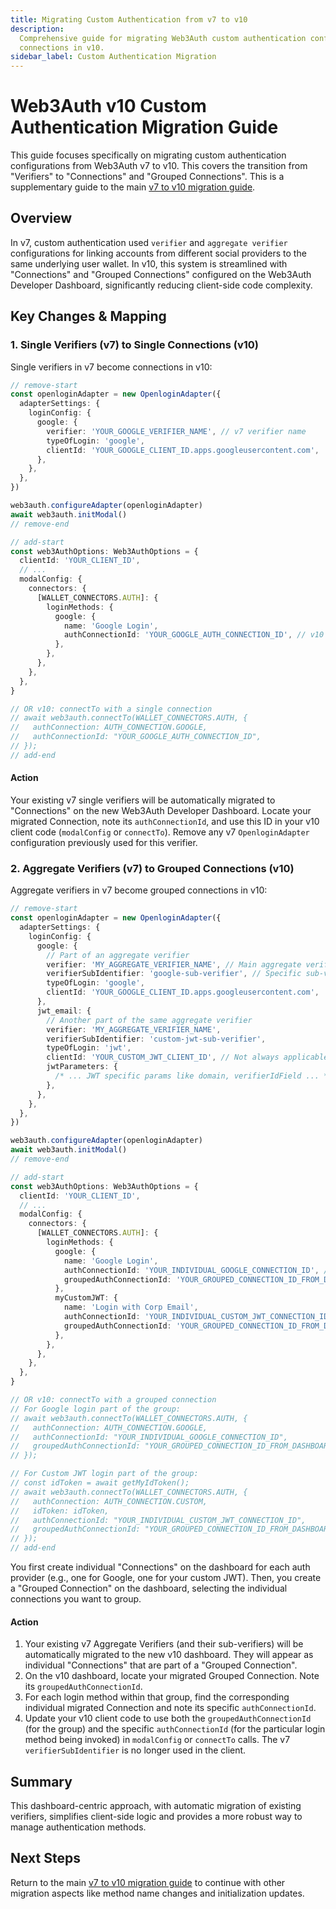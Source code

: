 ```yaml
---
title: Migrating Custom Authentication from v7 to v10
description:
  Comprehensive guide for migrating Web3Auth custom authentication configurations from verifiers to
  connections in v10.
sidebar_label: Custom Authentication Migration
---
```



# Web3Auth v10 Custom Authentication Migration Guide

This guide focuses specifically on migrating custom authentication configurations from Web3Auth v7
to v10. This covers the transition from "Verifiers" to "Connections" and "Grouped Connections". This
is a supplementary guide to the main [v7 to v10 migration guide](../README).

## Overview

In v7, custom authentication used `verifier` and `aggregate verifier` configurations for linking
accounts from different social providers to the same underlying user wallet. In v10, this system is
streamlined with "Connections" and "Grouped Connections" configured on the Web3Auth Developer
Dashboard, significantly reducing client-side code complexity.

## Key Changes & Mapping

### 1. Single Verifiers (v7) to Single Connections (v10)

Single verifiers in v7 become connections in v10:

```typescript
// remove-start
const openloginAdapter = new OpenloginAdapter({
  adapterSettings: {
    loginConfig: {
      google: {
        verifier: 'YOUR_GOOGLE_VERIFIER_NAME', // v7 verifier name
        typeOfLogin: 'google',
        clientId: 'YOUR_GOOGLE_CLIENT_ID.apps.googleusercontent.com',
      },
    },
  },
})

web3auth.configureAdapter(openloginAdapter)
await web3auth.initModal()
// remove-end

// add-start
const web3AuthOptions: Web3AuthOptions = {
  clientId: 'YOUR_CLIENT_ID',
  // ...
  modalConfig: {
    connectors: {
      [WALLET_CONNECTORS.AUTH]: {
        loginMethods: {
          google: {
            name: 'Google Login',
            authConnectionId: 'YOUR_GOOGLE_AUTH_CONNECTION_ID', // v10 connection ID
          },
        },
      },
    },
  },
}

// OR v10: connectTo with a single connection
// await web3auth.connectTo(WALLET_CONNECTORS.AUTH, {
//   authConnection: AUTH_CONNECTION.GOOGLE,
//   authConnectionId: "YOUR_GOOGLE_AUTH_CONNECTION_ID",
// });
// add-end
```

#### Action

Your existing v7 single verifiers will be automatically migrated to "Connections" on the new
Web3Auth Developer Dashboard. Locate your migrated Connection, note its `authConnectionId`, and use
this ID in your v10 client code (`modalConfig` or `connectTo`). Remove any v7 `OpenloginAdapter`
configuration previously used for this verifier.

### 2. Aggregate Verifiers (v7) to Grouped Connections (v10)

Aggregate verifiers in v7 become grouped connections in v10:

```typescript
// remove-start
const openloginAdapter = new OpenloginAdapter({
  adapterSettings: {
    loginConfig: {
      google: {
        // Part of an aggregate verifier
        verifier: 'MY_AGGREGATE_VERIFIER_NAME', // Main aggregate verifier name
        verifierSubIdentifier: 'google-sub-verifier', // Specific sub-verifier for Google
        typeOfLogin: 'google',
        clientId: 'YOUR_GOOGLE_CLIENT_ID.apps.googleusercontent.com',
      },
      jwt_email: {
        // Another part of the same aggregate verifier
        verifier: 'MY_AGGREGATE_VERIFIER_NAME',
        verifierSubIdentifier: 'custom-jwt-sub-verifier',
        typeOfLogin: 'jwt',
        clientId: 'YOUR_CUSTOM_JWT_CLIENT_ID', // Not always applicable for JWT
        jwtParameters: {
          /* ... JWT specific params like domain, verifierIdField ... */
        },
      },
    },
  },
})

web3auth.configureAdapter(openloginAdapter)
await web3auth.initModal()
// remove-end

// add-start
const web3AuthOptions: Web3AuthOptions = {
  clientId: 'YOUR_CLIENT_ID',
  // ...
  modalConfig: {
    connectors: {
      [WALLET_CONNECTORS.AUTH]: {
        loginMethods: {
          google: {
            name: 'Google Login',
            authConnectionId: 'YOUR_INDIVIDUAL_GOOGLE_CONNECTION_ID', // ID of the individual Google connection
            groupedAuthConnectionId: 'YOUR_GROUPED_CONNECTION_ID_FROM_DASHBOARD', // ID of the group
          },
          myCustomJWT: {
            name: 'Login with Corp Email',
            authConnectionId: 'YOUR_INDIVIDUAL_CUSTOM_JWT_CONNECTION_ID',
            groupedAuthConnectionId: 'YOUR_GROUPED_CONNECTION_ID_FROM_DASHBOARD',
          },
        },
      },
    },
  },
}

// OR v10: connectTo with a grouped connection
// For Google login part of the group:
// await web3auth.connectTo(WALLET_CONNECTORS.AUTH, {
//   authConnection: AUTH_CONNECTION.GOOGLE,
//   authConnectionId: "YOUR_INDIVIDUAL_GOOGLE_CONNECTION_ID",
//   groupedAuthConnectionId: "YOUR_GROUPED_CONNECTION_ID_FROM_DASHBOARD",
// });

// For Custom JWT login part of the group:
// const idToken = await getMyIdToken();
// await web3auth.connectTo(WALLET_CONNECTORS.AUTH, {
//   authConnection: AUTH_CONNECTION.CUSTOM,
//   idToken: idToken,
//   authConnectionId: "YOUR_INDIVIDUAL_CUSTOM_JWT_CONNECTION_ID",
//   groupedAuthConnectionId: "YOUR_GROUPED_CONNECTION_ID_FROM_DASHBOARD",
// });
// add-end
```

You first create individual "Connections" on the dashboard for each auth provider (e.g., one for
Google, one for your custom JWT). Then, you create a "Grouped Connection" on the dashboard,
selecting the individual connections you want to group.

#### Action

1. Your existing v7 Aggregate Verifiers (and their sub-verifiers) will be automatically migrated to
   the new v10 dashboard. They will appear as individual "Connections" that are part of a "Grouped
   Connection".
2. On the v10 dashboard, locate your migrated Grouped Connection. Note its
   `groupedAuthConnectionId`.
3. For each login method within that group, find the corresponding individual migrated Connection
   and note its specific `authConnectionId`.
4. Update your v10 client code to use both the `groupedAuthConnectionId` (for the group) and the
   specific `authConnectionId` (for the particular login method being invoked) in `modalConfig` or
   `connectTo` calls. The v7 `verifierSubIdentifier` is no longer used in the client.

## Summary

This dashboard-centric approach, with automatic migration of existing verifiers, simplifies
client-side logic and provides a more robust way to manage authentication methods.

## Next Steps

Return to the main [v7 to v10 migration guide](../README) to continue with other
migration aspects like method name changes and initialization updates.
